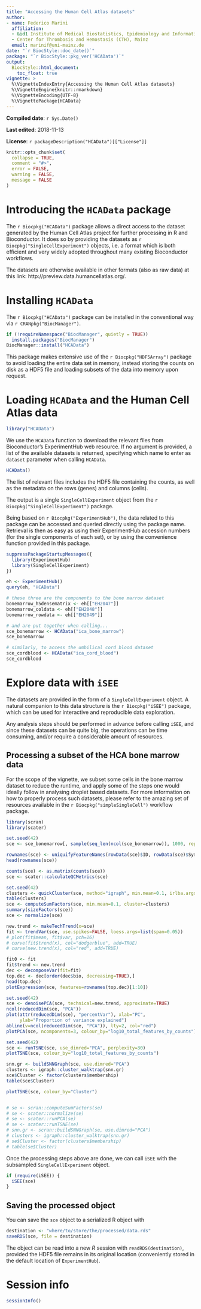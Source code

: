 ```yaml
---
title: "Accessing the Human Cell Atlas datasets"
author:
- name: Federico Marini
  affiliation: 
  - &id1 Institute of Medical Biostatistics, Epidemiology and Informatics (IMBEI), Mainz
  - Center for Thrombosis and Hemostasis (CTH), Mainz
  email: marinif@uni-mainz.de
date: "`r BiocStyle::doc_date()`"
package: "`r BiocStyle::pkg_ver('HCAData')`"
output: 
  BiocStyle::html_document:
    toc_float: true
vignette: >
  %\VignetteIndexEntry{Accessing the Human Cell Atlas datasets}
  %\VignetteEngine{knitr::rmarkdown}
  %\VignetteEncoding{UTF-8}
  %\VignettePackage{HCAData}
---
```


**Compiled date**: `r Sys.Date()`

**Last edited**: 2018-11-13

**License**: `r packageDescription("HCAData")[["License"]]`

```r
knitr::opts_chunk$set(
  collapse = TRUE,
  comment = "#>",
  error = FALSE,
  warning = FALSE,
  message = FALSE
)
```

# Introducing the `HCAData` package

The `r Biocpkg("HCAData")` package allows a direct access to the dataset generated by the Human Cell Atlas project for further processing in R and Bioconductor.
It does so by providing the datasets as `r Biocpkg("SingleCellExperiment")` objects, i.e. a format which is both efficient and very widely adopted throughout many existing Bioconductor workflows.

The datasets are otherwise available in other formats (also as raw data) at this link: http://preview.data.humancellatlas.org/.

# Installing `HCAData`

The `r Biocpkg("HCAData")` package can be installed in the conventional way via `r CRANpkg("BiocManager")`.

```r
if (!requireNamespace("BiocManager", quietly = TRUE))
  install.packages("BiocManager")
BiocManager::install("HCAData")
```

This package makes extensive use of the `r Biocpkg("HDF5Array")` package to avoid loading the entire data set in memory, instead storing the counts on disk as a HDF5 file and loading subsets of the data into memory upon request.

# Loading `HCAData` and the Human Cell Atlas data

```r
library("HCAData")
```

We use the `HCAData` function to download the relevant files from Bioconductor's ExperimentHub web resource. 
If no argument is provided, a list of the available datasets is returned, specifying which name to enter as `dataset` parameter when calling `HCAData`.

```r
HCAData()
```

The list of relevant files includes the HDF5 file containing the counts, as well as the metadata on the rows (genes) and columns (cells). 

The output is a single `SingleCellExperiment` object from the `r Biocpkg("SingleCellExperiment")` package. 

Being based on `r Biocpkg("ExperimentHub")`, the data related to this package can be accessed and queried directly using the package name. 
Retrieval is then as easy as using their ExperimentHub accession numbers (for the single components of each set), or by using the convenience function provided in this package.

```r
suppressPackageStartupMessages({
  library(ExperimentHub)
  library(SingleCellExperiment)
})

eh <- ExperimentHub()
query(eh, "HCAData")

# these three are the components to the bone marrow dataset
bonemarrow_h5densematrix <- eh[["EH2047"]]
bonemarrow_coldata <- eh[["EH2048"]]
bonemarrow_rowdata <- eh[["EH2049"]]

# and are put together when calling...
sce_bonemarrow <- HCAData("ica_bone_marrow")
sce_bonemarrow

# similarly, to access the umbilical cord blood dataset
sce_cordblood <- HCAData("ica_cord_blood")
sce_cordblood
```

# Explore data with `iSEE`

The datasets are provided in the form of a `SingleCellExperiment` object. 
A natural companion to this data structure is the `r Biocpkg("iSEE")` package, which can be used for interactive and reproducible data exploration.

Any analysis steps should be performed in advance before calling `iSEE`, and since these datasets can be quite big, the operations can be time consuming, and/or require a considerable amount of resources.

## Processing a subset of the HCA bone marrow data

For the scope of the vignette, we subset some cells in the bone marrow dataset to reduce the runtime, and apply some of the steps one would ideally follow in analysing droplet based datasets.
For more information on how to properly process such datasets, please refer to the amazing set of resources available in the `r Biocpkg("simpleSingleCell")` workflow package.

```r
library(scran)
library(scater)

set.seed(42)
sce <- sce_bonemarrow[, sample(seq_len(ncol(sce_bonemarrow)), 1000, replace = FALSE)]

rownames(sce) <- uniquifyFeatureNames(rowData(sce)$ID, rowData(sce)$Symbol)
head(rownames(sce))

counts(sce) <- as.matrix(counts(sce))
sce <- scater::calculateQCMetrics(sce)

set.seed(42)
clusters <- quickCluster(sce, method="igraph", min.mean=0.1, irlba.args=list(maxit=1000))
table(clusters)
sce <- computeSumFactors(sce, min.mean=0.1, cluster=clusters)
summary(sizeFactors(sce))
sce <- normalize(sce)

new.trend <- makeTechTrend(x=sce)
fit <- trendVar(sce, use.spikes=FALSE, loess.args=list(span=0.05))
# plot(fit$mean, fit$var, pch=16)
# curve(fit$trend(x), col="dodgerblue", add=TRUE)
# curve(new.trend(x), col="red", add=TRUE)

fit0 <- fit
fit$trend <- new.trend
dec <- decomposeVar(fit=fit)
top.dec <- dec[order(dec$bio, decreasing=TRUE),] 
head(top.dec)
plotExpression(sce, features=rownames(top.dec)[1:10])

set.seed(42)
sce <- denoisePCA(sce, technical=new.trend, approximate=TRUE)
ncol(reducedDim(sce, "PCA"))
plot(attr(reducedDim(sce), "percentVar"), xlab="PC",
     ylab="Proportion of variance explained")
abline(v=ncol(reducedDim(sce, "PCA")), lty=2, col="red")
plotPCA(sce, ncomponents=3, colour_by="log10_total_features_by_counts")

set.seed(42)
sce <- runTSNE(sce, use_dimred="PCA", perplexity=30)
plotTSNE(sce, colour_by="log10_total_features_by_counts")

snn.gr <- buildSNNGraph(sce, use.dimred="PCA")
clusters <- igraph::cluster_walktrap(snn.gr)
sce$Cluster <- factor(clusters$membership)
table(sce$Cluster)

plotTSNE(sce, colour_by="Cluster")


# se <- scran::computeSumFactors(se)
# se <- scater::normalize(se)
# se <- scater::runPCA(se)
# se <- scater::runTSNE(se)
# snn.gr <- scran::buildSNNGraph(se, use.dimred="PCA")
# clusters <- igraph::cluster_walktrap(snn.gr)
# se$Cluster <- factor(clusters$membership)
# table(se$Cluster)
```

Once the processing steps above are done, we can call `iSEE` with the subsampled `SingleCellExperiment` object. 

```r
if (require(iSEE)) {
  iSEE(sce)
}
```

## Saving the processed object

You can save the `sce` object to a serialized R object with 

```r
destination <- "where/to/store/the/processed/data.rds"
saveRDS(sce, file = destination)
```

The object can be read into a new _R_ session with `readRDS(destination)`, provided the HDF5 file remains in its original location (conveniently stored in the default location of `ExperimentHub`).

# Session info

```r
sessionInfo()
```
